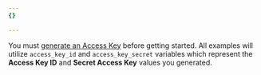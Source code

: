 ```yaml
---
{}

---
```


You must [generate an Access Key](/r2/api/s3/tokens/) before getting started. All examples will utilize `access_key_id` and `access_key_secret` variables which represent the **Access Key ID** and **Secret Access Key** values you generated.
